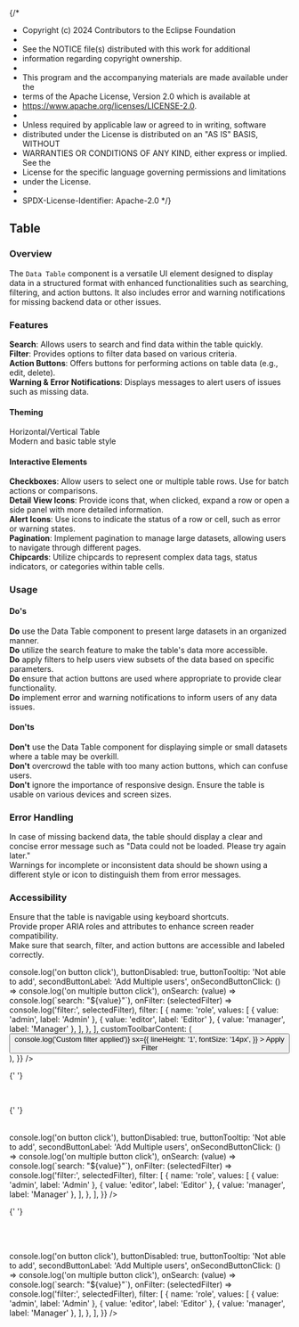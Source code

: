 {/*
* Copyright (c) 2024 Contributors to the Eclipse Foundation
*
* See the NOTICE file(s) distributed with this work for additional
* information regarding copyright ownership.
*
* This program and the accompanying materials are made available under the
* terms of the Apache License, Version 2.0 which is available at
* https://www.apache.org/licenses/LICENSE-2.0.
*
* Unless required by applicable law or agreed to in writing, software
* distributed under the License is distributed on an "AS IS" BASIS, WITHOUT
* WARRANTIES OR CONDITIONS OF ANY KIND, either express or implied. See the
* License for the specific language governing permissions and limitations
* under the License.
*
* SPDX-License-Identifier: Apache-2.0
*/}


<Meta title="Design Guidelines/Table" />

## Table

### Overview

The `Data Table` component is a versatile UI element designed to display data in a structured format with enhanced functionalities such as searching, filtering, and action buttons. It also includes error and warning notifications for missing backend data or other issues.

### Features

<b>Search</b>: Allows users to search and find data within the table quickly.\
<b>Filter</b>: Provides options to filter data based on various criteria.\
<b>Action Buttons</b>: Offers buttons for performing actions on table data
(e.g., edit, delete).\
<b>Warning & Error Notifications</b>: Displays messages to alert users of issues
such as missing data.

#### Theming

Horizontal/Vertical Table\
Modern and basic table style

#### Interactive Elements

<b>Checkboxes</b>: Allow users to select one or multiple table rows. Use for
batch actions or comparisons.\
<b>Detail View Icons</b>: Provide icons that, when clicked, expand a row or open
a side panel with more detailed information.\
<b>Alert Icons</b>: Use icons to indicate the status of a row or cell, such as
error or warning states.\
<b>Pagination</b>: Implement pagination to manage large datasets, allowing users
to navigate through different pages.\
<b>Chipcards</b>: Utilize chipcards to represent complex data tags, status
indicators, or categories within table cells.

### Usage

#### Do's

<b>Do</b> use the Data Table component to present large datasets in an organized
manner.\
<b>Do</b> utilize the search feature to make the table's data more accessible.\
<b>Do</b> apply filters to help users view subsets of the data based on specific
parameters.\
<b>Do</b> ensure that action buttons are used where appropriate to provide clear
functionality.\
<b>Do</b> implement error and warning notifications to inform users of any data
issues.

#### Don'ts

<b>Don't</b> use the Data Table component for displaying simple or small
datasets where a table may be overkill.\
<b>Don't</b> overcrowd the table with too many action buttons, which can confuse
users.\
<b>Don't</b> ignore the importance of responsive design. Ensure the table is
usable on various devices and screen sizes.

### Error Handling

In case of missing backend data, the table should display a clear and concise error message such as "Data could not be loaded. Please try again later."\
Warnings for incomplete or inconsistent data should be shown using a different style or icon to distinguish them from error messages.

### Accessibility

Ensure that the table is navigable using keyboard shortcuts.\
Provide proper ARIA roles and attributes to enhance screen reader compatibility.\
Make sure that search, filter, and action buttons are accessible and labeled correctly.

<SharedThemeProvider>
<SharedCssBaseline />
<Table 
  autoHeight={true}
  columnHeaderHeight={76}
  rowHeight={76}
  hideFooter={true}
  disableColumnFilter={true}
  disableColumnMenu={true}
  disableColumnSelector={true}
  disableDensitySelector={true}
  disableSelectionOnClick={true}
  checkboxSelection={true}
  loading={false}
  hasBorder={true}
  columnHeaderHeight={76}
  rowHeight={76}
  columnHeadersBackgroundColor={'#fff'}
  searchPlaceholder={'Search by username'}
  noRowsMsg={'No rows'}
  columns={[
  {
    field: 'name',
    headerName: 'Name',
    description: 'Name of the user',
    flex: 2
  },
  { field: 'company', headerName: 'Company', flex: 2 },
  {
    field: 'email',
    headerName: 'Email address',
    flex: 4
  },
  { field: 'note', headerName: 'Note', flex: 5 },
  {
    field: 'role',
    headerName: 'Role',
    flex: 1
  }]}
  rows={TestRows}
  title={'Table with toolbar'}
  toolbarVariant={'ultimate'}
  toolbar={{
    buttonLabel: 'Add user',
    onButtonClick: () => console.log('on button click'),
    buttonDisabled: true,
    buttonTooltip: 'Not able to add',
    secondButtonLabel: 'Add Multiple users',
    onSecondButtonClick: () => console.log('on multiple button click'),
    onSearch: (value) => console.log(`search: "${value}"`),
    onFilter: (selectedFilter) => console.log('filter:', selectedFilter),
    filter: [
      {
        name: 'role',
        values: [
          { value: 'admin', label: 'Admin' },
          { value: 'editor', label: 'Editor' },
          { value: 'manager', label: 'Manager' },
        ],
      },
    ],
    customToolbarContent: (
      <Box
        sx={{
          display: 'flex',
          alignItems: 'center',
          justifyContent: 'center',
          gap: 2,
          padding: 0,
          margin: 0,
          maxHeight: '50px',
          boxSizing: 'border-box',
          overflow: 'hidden',
        }}
      >
        <Button variant="contained" onClick={() => console.log('Custom filter applied')}
          sx={{
            lineHeight: '1',
            fontSize: '14px',
          }}
        >
          Apply Filter
        </Button>
      </Box>
    ),
  }}
 />

{' '}

<br />

{' '}

<Table
  autoHeight={true}
  columnHeaderHeight={76}
  rowHeight={76}
  hideFooter={true}
  disableColumnFilter={true}
  disableColumnMenu={true}
  disableColumnSelector={true}
  disableDensitySelector={true}
  disableSelectionOnClick={true}
  checkboxSelection={true}
  loading={false}
  hasBorder={true}
  columnHeaderHeight={76}
  rowHeight={76}
  columnHeadersBackgroundColor={'#fff'}
  searchPlaceholder={'Search by username'}
  noRowsMsg={'No rows'}
  error={{
    status: 500,
  }}
  columns={[
    {
      field: 'name',
      headerName: 'Name',
      description: 'Name of the user',
      flex: 2,
    },
    { field: 'company', headerName: 'Company', flex: 2 },
    {
      field: 'email',
      headerName: 'Email address',
      flex: 4,
    },
    { field: 'note', headerName: 'Note', flex: 5 },
    {
      field: 'role',
      headerName: 'Role',
      flex: 1,
    },
  ]}
  rows={[]}
  title={'Table with toolbar'}
  toolbarVariant={'premium'}
  toolbar={{
    buttonLabel: 'Add user',
    onButtonClick: () => console.log('on button click'),
    buttonDisabled: true,
    buttonTooltip: 'Not able to add',
    secondButtonLabel: 'Add Multiple users',
    onSecondButtonClick: () => console.log('on multiple button click'),
    onSearch: (value) => console.log(`search: "${value}"`),
    onFilter: (selectedFilter) => console.log('filter:', selectedFilter),
    filter: [
      {
        name: 'role',
        values: [
          { value: 'admin', label: 'Admin' },
          { value: 'editor', label: 'Editor' },
          { value: 'manager', label: 'Manager' },
        ],
      },
    ],
  }}
/>

{' '}

<br />

 <Table 
  autoHeight={true}
  columnHeaderHeight={76}
  rowHeight={76}
  hideFooter={true}
  disableColumnFilter={true}
  disableColumnMenu={true}
  disableColumnSelector={true}
  disableDensitySelector={true}
  disableSelectionOnClick={true}
  checkboxSelection={true}
  loading={false}
  hasBorder={true}
  columnHeaderHeight={76}
  rowHeight={76}
  columnHeadersBackgroundColor={'#fff'}
  searchPlaceholder={'Search by username'}
  noRowsMsg={'No rows'}
  error={{
    status: 400
  }}
  columns={[
  {
    field: 'name',
    headerName: 'Name',
    description: 'Name of the user',
    flex: 2
  },
  { field: 'company', headerName: 'Company', flex: 2 },
  {
    field: 'email',
    headerName: 'Email address',
    flex: 4
  },
  { field: 'note', headerName: 'Note', flex: 5 },
  {
    field: 'role',
    headerName: 'Role',
    flex: 1
  }]}
  rows={[]}
  title={'Table with toolbar'}
  toolbarVariant={'premium'}
  toolbar={{
    buttonLabel: 'Add user',
    onButtonClick: () => console.log('on button click'),
    buttonDisabled: true,
    buttonTooltip: 'Not able to add',
    secondButtonLabel: 'Add Multiple users',
    onSecondButtonClick: () => console.log('on multiple button click'),
    onSearch: (value) => console.log(`search: "${value}"`),
    onFilter: (selectedFilter) => console.log('filter:', selectedFilter),
    filter: [
      {
        name: 'role',
        values: [
          { value: 'admin', label: 'Admin' },
          { value: 'editor', label: 'Editor' },
          { value: 'manager', label: 'Manager' },
        ],
      },
    ],
  }}
 />
</SharedThemeProvider>
